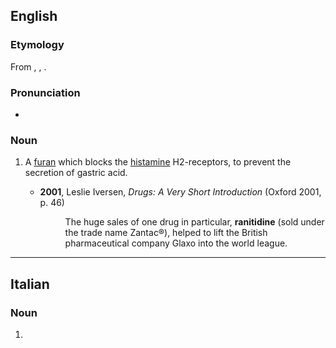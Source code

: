 ==English==
{{wikipedia}}

===Etymology===
From {{m|en|furan}}, {{m|en|nitro-}}, {{m|en|-idine}}.

===Pronunciation===
* {{IPA|/ɹəˈnɪtɪdiːn/|lang=en}}

===Noun===
{{en-noun|-}}

# {{lb|en|pharmacology}} A [[furan]] which blocks the [[histamine]] H2-receptors, to prevent the secretion of gastric acid.
#* '''2001''', Leslie Iversen, ''Drugs: A Very Short Introduction'' (Oxford 2001, p. 46)
#*: The huge sales of one drug in particular, '''ranitidine''' (sold under the trade name Zantac®), helped to lift the British pharmaceutical company Glaxo into the world league.

----

==Italian==

===Noun===
{{head|it|noun plural form|g=f}}

# {{plural of|ranitidina|lang=it}}